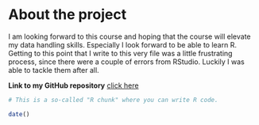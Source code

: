 
# About the project

I am looking forward to this course and hoping that the course will elevate my data handling skills. Especially I look forward to be able to learn R. Getting to this point that I write to this very file was a little frustrating process, since there were a couple of errors from RStudio. Luckily I was able to tackle them after all. 

**Link to my GitHub repository**
[click here](https://github.com/jassah/IODS-project)

```r
# This is a so-called "R chunk" where you can write R code.

date()

```

